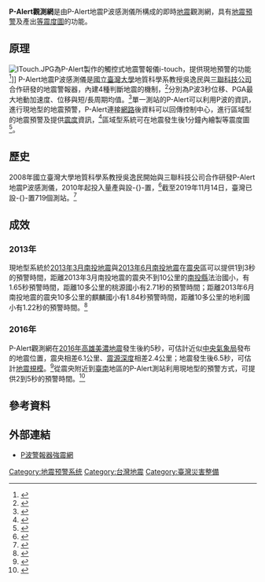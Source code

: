 {{noteTA |G1=Earthquake |G2=IT }}
'''P-Alert觀測網'''是由P-Alert地震P波感測儀所構成的即時[[地震|地震]]觀測網，具有[[地震預警|地震預警]]及產出[[等震度圖|等震度圖]]的功能。

==原理==
[[File:ITouch.JPG|thumb]]為P-Alert製作的觸控式地震警報儀i-touch，提供現地預警的功能<ref>{{cite journal en |author = 陳彥俊 |date = 2011-06 |title = 單站地震預警系統：Palert+i-touch |journal = 三聯技術 |issue = 80 |language = zh-tw |publisher = 財團法人三聯科技教育基金會 |format = PDF |url = http://www.sanlien.com/ad/san_tech.nsf/foundationview/A60757466840EF34482578AB00234955/$FILE/80_06-10.pdf |accessdate = 2016-04-26 |pages = 6 |archiveurl = https://web.archive.org/web/20160426135216/http://www.sanlien.com/ad/san_tech.nsf/foundationview/A60757466840EF34482578AB00234955/$FILE/80_06-10.pdf |archivedate = 2016-04-26 |dead-url = yes }}</ref>]]
P-Alert地震P波感測儀是[[國立臺灣大學|國立臺灣大學]]地質科學系教授吳逸民與[[三聯科技|三聯科技公司]]合作研發的地震警報器，內建4種判斷地震的機制，<ref>{{Cite web|url = http://www.sanlien.com/web/homepage.nsf/foundationview/FE4A18CE5D5310A9482576BF00144603|title = Palert 地震P波感測儀|accessdate = 2015-10-21|publisher = 三聯科技股份有限公司|language = zh-tw|archiveurl = https://web.archive.org/web/20151023044631/http://www.sanlien.com/web/homepage.nsf/foundationview/FE4A18CE5D5310A9482576BF00144603|archivedate = 2015-10-23|dead-url = yes}}</ref>分別為P波3秒位移、PGA最大地動加速度、位移與短/長周期均值。<ref>{{cite journal en |author = 三聯科技股份有限公司 自動化事業部 |date = 2014-11-01 |title = 三聯科技地震預警系統 |journal = 臺灣防災產業協會季刊 |volume = 1 |issue = 1 |language = zh-tw |publisher = 臺灣防災產業協會 |format = PDF |pages = 20 |url = http://www.tadpi.org.tw/pdf/tadpi_v1_no1_1.pdf |accessdate = 2016-04-26 |archiveurl = https://web.archive.org/web/20160426025315/http://www.tadpi.org.tw/pdf/tadpi_v1_no1_1.pdf |archivedate = 2016-04-26 |dead-url = no }}</ref>單一測站的P-Alert可以利用P波的資訊，進行現地型的地震預警，P-Alert連接[[電腦網路|網路]]後資料可以回傳控制中心，進行區域型的地震預警及提供[[震度|震度]]資訊，<ref>{{Cite web|url = http://www.science.ntu.edu.tw/fiveyears/newsletter23/earthquake.php?NumId=1|title = 地質系吳逸民教授研究成果分享－地震預警系統|accessdate = 2015-10-21|date = 2015-04-16|publisher = 國立臺灣大學理學院|work = 理學院電子報第23期|language = zh-tw|archiveurl = https://web.archive.org/web/20151023044653/http://www.science.ntu.edu.tw/fiveyears/newsletter23/earthquake.php?NumId=1|archivedate = 2015-10-23|dead-url = no}}</ref>區域型系統可在地震發生後1分鐘內繪製等震度圖<ref name="palert_campus">{{cite journal en |author = 吳逸民、謝佳樺 |title = 校園低價位P波警報器系統之建立與運用 |url = http://www.ncdr.nat.gov.tw/Files/image/20150213092456657/files/115_2.pdf |journal = 災害防救電子報 |issue = 115 |date = 2015-02-16 |publisher = 國家災害防救科技中心 |format = PDF |pages = 6 |language = zh-tw |accessdate = 2017-05-08 |archiveurl = https://web.archive.org/web/20170508001937/http://www.ncdr.nat.gov.tw/Files/image/20150213092456657/files/115_2.pdf |archivedate = 2017-05-08 |dead-url = no }}</ref>。

==歷史==
2008年國立臺灣大學地質科學系教授吳逸民開始與三聯科技公司合作研發P-Alert地震P波感測儀，2010年起投入量產與設-{}-置，<ref name="sanlienpalert">{{cite journal en |author = 陳彥俊 |date = 2011-06 |title = 網際網路式EEWS地震預警系統 |journal = 三聯技術 |issue = 80 |language = zh-tw |publisher = 財團法人三聯科技教育基金會 |format = PDF |url = http://www.sanlien.com/ad/san_tech.nsf/foundationview/CE3A7925FDC1295A482578AB0009F9AF/$FILE/80_02-05.pdf |accessdate = 2016-04-18 |pages = 3 |archiveurl = https://web.archive.org/web/20160418134520/http://www.sanlien.com/ad/san_tech.nsf/foundationview/CE3A7925FDC1295A482578AB0009F9AF/$FILE/80_02-05.pdf |archivedate = 2016-04-18 |dead-url = yes }}</ref>截至2019年11月14日，臺灣已設-{}-置719個測站。<ref>{{Cite web |url = https://palert.earth.sinica.edu.tw/displaycontent.php?id=061&lang=0 |title = 事件波形資料庫介紹 |work = P波警報器強震網 |publisher = 中央研究院地球科學研究所 |language = zh-tw |accessdate = 2020-01-18 |archiveurl = https://web.archive.org/web/20200118062557/https://palert.earth.sinica.edu.tw/displaycontent.php?id=061&lang=0 |archivedate = 2020-01-18 |dead-url = no }}</ref>

==成效==
===2013年===
現地型系統於[[2013年3月南投地震|2013年3月南投地震]]與[[2013年6月南投地震|2013年6月南投地震]]在[[震央|震央]]區可以提供1到3秒的預警時間，距離2013年3月南投地震的震央不到10公里的[[南投縣|南投縣]]法治國小，有1.65秒預警時間，距離10多公里的桃源國小有2.71秒的預警時間；距離2013年6月南投地震的震央10多公里的麒麟國小有1.84秒預警時間，距離10多公里的地利國小有1.22秒的預警時間。<ref>{{cite journal en |author = 李名揚 |date = 2013-07 |title = 地震預警爭取黃金十秒 |journal = 科學人 |issue = 137 |language = zh-tw |publisher = 遠流出版事業股份有限公司 |pages = 67 |url = http://sa.ylib.com/MagCont.aspx?Unit=featurearticles&id=3000 |issn = 1682-2811 |accessdate = 2016-05-13 |archiveurl = https://web.archive.org/web/20160513134101/http://sa.ylib.com/MagCont.aspx?Unit=featurearticles&id=3000 |archivedate = 2016-05-13 |dead-url = no }}</ref>

===2016年===
P-Alert觀測網在[[2016年高雄美濃地震|2016年高雄美濃地震]]發生後約5秒，可估計近似[[中央氣象局|中央氣象局]]發布的地震位置，震央相差6.1公里、[[震源深度|震源深度]]相差2.4公里；地震發生後6.5秒，可估計[[地震規模|地震規模]]。<ref>{{cite journal en |author = 樂鍇‧祿璞崚岸 |date = 2016-03  |title = 美濃地震：Palert地震預警系統初評及高雄滾水坪泥火山地電阻變化 |journal = 台灣地震科學中心通-{}-訊 |issue = 11 |language = zh-tw |publisher = 台灣地震科學中心 |format = PDF |pages = 4 |url = http://tec.earth.sinica.edu.tw/new_web/upload/publications/TEC-Newsletter_201603.pdf |accessdate = 2016-04-14 |archiveurl = https://web.archive.org/web/20160414121244/http://tec.earth.sinica.edu.tw/new_web/upload/publications/TEC-Newsletter_201603.pdf |archivedate = 2016-04-14 |dead-url = yes}}</ref>從震央附近到[[臺南|臺南]]地區的P-Alert測站利用現地型的預警方式，可提供2到5秒的預警時間。<ref name="campus_eew2">{{Cite web |url= https://www.grb.gov.tw/search/planDetail?id=11280402&docId=457700 |title= 校園地震預警系統實驗計畫(II) |date= 2016-03-30 |accessdate= 2016-10-27 |author= 林沛暘、吳逸民、許丁友 |work = GRB政府研究資-{}-訊系統 |pages = 83 |language= zh-tw |archiveurl = http://www.webcitation.org/6nF6qOHgZ |archivedate = 2017-01-03 |dead-url = no}}</ref>

==參考資料==
{{reflist}}

==外部連結==
*[https://palert.earth.sinica.edu.tw/ P波警報器強震網] {{Wayback|url=https://palert.earth.sinica.edu.tw/ |date=20200728112712 }} {{zh-tw}}

{{臺灣地震}}
{{Earthquake}}

[[Category:地震预警系统|Category:地震预警系统]]
[[Category:台灣地震|Category:台灣地震]]
[[Category:臺灣災害整備|Category:臺灣災害整備]]